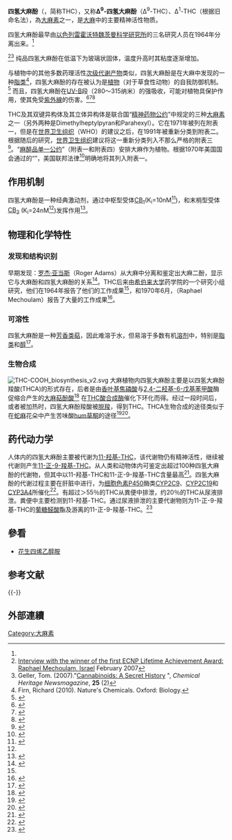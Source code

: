 {{medical}}
{{Drugbox
| IUPAC_name        = (−)-(6a''R'',10a''R'')-6,6,9-trimethyl-<br />3-pentyl-6a,7,8,10a-tetrahydro-<br />6''H''-benzo[''c'']chromen-1-ol<br />(−)-(6a''R'',10a''R'')-6,6,9-三甲基-3-戊基-6a,7,8,10a-四氢-6''H''-苯并[''c'']色烯-1-酚
| image             = Tetrahydrocannabinol.svg
| width             = 200px
| imagename         = 
| image2 = Delta-9-tetrahydrocannabinol-from-tosylate-xtal-3D-balls.png
| drug_name         = 四氢大麻酚 (THC)
| CAS_number_Ref = {{cascite|correct|??}}
| CAS_number        = 1972-08-3
| ATC_prefix        = A04
| ATC_suffix        = AD10
| PubChem           = 16078
| ChEBI_Ref = {{ebicite|changed|EBI}}
| ChEBI             = 66964
| IUPHAR_ligand     = 2424
| DrugBank_Ref = {{drugbankcite|correct|drugbank}}
| DrugBank          = DB00470
| ChemSpiderID_Ref = {{chemspidercite|correct|chemspider}}
| ChemSpiderID      = 15266
| UNII_Ref = {{fdacite|correct|FDA}}
| UNII              = 7J8897W37S
| ChEMBL_Ref = {{ebicite|correct|EBI}}
| ChEMBL            = 465
| chemical_formula  = 
| C=21 | H=30 | O=2 
| molecular_weight  = 314.45
| smiles            = C1=C(CC[C@@H]3[C@@H]1C2=C(C=C(C=C2OC3(C)C)CCCCC)O[H])C
| synonyms          = 
| density           = 
| melting_point     =
| melting_high      =
| melting_notes     = 
| boiling_point     = 157
| boiling_notes     = <ref>{{cite web
|url=http://www.omma1998.org/McPartland-Russo-JCANT%201(3-4)-2001.pdf
|title=Cannabis and Cannabis Extracts: Greater Than the Sum of Their Parts?
|publisher=www.haworthpress.com
|accessdate=2009-10-22
|last=
|first=
|deadurl=yes
|archiveurl=https://web.archive.org/web/20100902125615/http://www.omma1998.org/McPartland-Russo-JCANT%201%283-4%29-2001.pdf
|archivedate=2010-09-02
}}</ref>
| solubility2       = 微溶于水 (2.8 g·l<sup>−1</sup>，23 °C)<ref>[http://chem.sis.nlm.nih.gov/chemidplus/direct.jsp?regno=1972-08-3 Tetrahydrocannabinol] {{Wayback|url=http://chem.sis.nlm.nih.gov/chemidplus/direct.jsp?regno=1972-08-3 |date=20090724051213 }} bei [[ChemIDplus|ChemIDplus]]</ref>
| specific_rotation = −152° (乙醇)
| sec_combustion    = 
| bioavailability   = 10-35% (吸入)，6-20% (口服)<ref name="pmid12648025">{{cite journal en|author=Grotenhermen F |title=Pharmacokinetics and pharmacodynamics of cannabinoids |journal=Clin Pharmacokinet |volume=42 |issue=4 |pages=327–60 |year=2003 |pmid=12648025 | doi = 10.2165/00003088-200342040-00003}}</ref>
| protein_bound     = 95-99%<ref name="pmid12648025"/>
| metabolism        = 主要在肝脏中为CYP2C代谢<ref name="pmid12648025"/>
| elimination_half-life = 1.6-59小时<ref name="pmid12648025"/>
| dependency_liability = 生理：無 <br>
心理：不確定
| addiction_liability =不確定 
| excretion         = 65-80% (粪便)，20-35% (尿液)，以酸型代谢物的形式<ref name="pmid12648025"/>
| licence_EU        =  <!-- EMEA requires brand name --> 
| licence_US        =  <!-- FDA may use generic name -->  
| pregnancy_AU      =  <!-- A / B1 / B2 / B3 / C / D / X -->
| pregnancy_US      =  <!-- A / B            / C / D / X -->
| pregnancy_category = C
| legal_AU          =  <!-- Unscheduled / S2 / S3 / S4 / S5 / S6 / S7 / S8 / S9 -->
| legal_CA          =  <!--             / Schedule I, II, III, IV, V, VI, VII, VIII -->
| legal_UK          =  <!-- GSL         / P       / POM / CD / Class A, B, C -->
| legal_US = 
| legal_status      = [[Controlled_Substances_Act|Schedule I and III]] ([[美國|US]])
| routes_of_administration = 
}}

'''四氢大麻酚'''（{{lang|en|Tetrahydrocannabinol}}，简称THC），又称'''Δ<sup>9</sup>-四氢大麻酚'''（Δ<sup>9</sup>-THC）、Δ<sup>1</sup>-THC（根据旧命名法），為[[大麻素|大麻素]]之一，是[[大麻|大麻]]中的主要精神活性物质。

四氢大麻酚最早由[[以色列|以色列]][[雷霍沃特|雷霍沃特]][[魏茨曼科学研究所|魏茨曼科学研究所]]的三名研究人员在1964年分离出来。<ref name="doi10.1021/ja01062a046">{{cite journal en
  | last = Gaoni | first = Yechiel 
  | coauthors = Raphael Mechoulam
  | title = Isolation, structure and partial synthesis of an active constituent of hashish
  | journal = Journal of the American Chemical Society
  | volume = 86
  | issue = 8
  | pages = 1646–1647
  | year = 1964
  | url = http://pubs.acs.org/cgi-bin/searchRedirect.cgi/jacsat/1964/86/i08/pdf/ja01062a046.pdf
  | doi = 10.1021/ja01062a046
  | accessdate = 2008-05-31|format=PDF}}</ref><ref>[http://matters.ecnp.nl/number11/interview2.shtml Interview with the winner of the first ECNP Lifetime Achievement Award: Raphael Mechoulam, Israel] {{Wayback|url=http://matters.ecnp.nl/number11/interview2.shtml |date=20110430032241 }} February 2007</ref><ref>Geller, Tom. (2007)."[http://chemicalheritage.org/pubs/ch-v25n2-articles/feature_cannabinoids.html Cannabinoids: A Secret History] {{Wayback|url=http://chemicalheritage.org/pubs/ch-v25n2-articles/feature_cannabinoids.html |date=20080619013348 }}",  ''Chemical Heritage Newsmagazine'', '''25''' (2)</ref> 纯品四氢大麻酚在低温下为玻璃状固体，温度升高时其粘度逐渐增加。

与植物中的其他多数药理活性[[次级代谢产物|次级代谢产物]]类似，四氢大麻酚是在大麻中发现的一种[[脂类|脂类]]<ref>Firn, Richard (2010). Nature's Chemicals. Oxford: Biology.</ref>，四氢大麻酚的存在被认为是[[植物|植物]]（对于草食性动物）的自我防御机制。<ref name=Pate1994>{{Cite journal en
 |last         = Pate
 |first        = D.W.
 |year         = 1994
 |title        = Chemical ecology of Cannabis
 |journal      = J. Int. Hemp Assoc
 |volume       = 1
 |issue        = 29
 |pages        = 32–37
 |url          = http://www.kew.org/kbd/detailedresult.do?id=91816
 |access-date  = 2009-12-08
 |archive-date = 2020-03-27
 |archive-url  = https://web.archive.org/web/20200327220952/http://www.kew.org/kbd/detailedresult.do?id=91816
 |dead-url     = yes
}}</ref> 而且，四氢大麻酚在[[紫外线|UV-B]]段（280～315纳米）的强吸收，可能对植物具保护作用，使其免受[[紫外線|紫外線]]的伤害。<ref name=Pate1983>{{Cite journal en
 | last = Pate | first =  D.W.
 | year = 1983
|title =Possible role of ultraviolet radiation in evolution of  Cannabis  chemotypes
 | journal = Economic Botany
 | volume = 37
 | pages = 396–405
| doi =10.1007/BF02904200
 | doi_brokendate = 2009-12-04
}}</ref><ref name=Lydon1987a>{{Cite journal en
 | last = Lydon | first =  J
 | coauthors = A.H. Teramura
 | year = 1987
 | journal = Phytochemistry
 | volume = 26
 | pages = 1216
 | doi = 10.1016/S0031-9422(00)82388-2
 | title = Photochemical decomposition of cannabidiol in its resin base
| url = https://archive.org/details/sim_phytochemistry_1987_26_4/page/n349 }}</ref><ref name=Lydon1987b>{{Cite journal en
 | last = Lydon | first =  J
 | coauthors = A.H. Teramura, C.B. Coffman
 | year = 1987
 | journal = Photochem. Photobiol. A
 | volume = 46
 | pages = 201
 | doi = 10.1111/j.1751-1097.1987.tb04757.x
 | title = UV-B radiation effects on photosynthesis, growth and cannabinoid production of two Cannabis sativa chemotypes}}</ref>

THC及其双键异构体及其立体异构体是联合国“[[精神药物公约|精神药物公约]]”中规定的三种[[大麻素|大麻素]]之一（另外两种是Dimethylheptylpyran和Parahexyl）。它在1971年被列在附表一，但是在[[世界卫生组织|世界卫生组织]]（WHO）的建议之后，在1991年被重新分类到附表二。根据随后的研究，[[世界卫生组织|世界卫生组织]]建议将这一重新分类列入不那么严格的附表三<ref>{{Cite web |url=https://www.tni.org/en/publication/the-un-drug-control-conventions#box3 |title=A Primer on the UN Drug Control Conventions. Transnational Institute |accessdate=2017-11-25 |archive-date=2018-02-03 |archive-url=https://web.archive.org/web/20180203181126/https://www.tni.org/en/publication/the-un-drug-control-conventions#box3 |dead-url=no }}</ref>。“[[麻醉品单一公约|麻醉品单一公约]]”（附表一和附表四）安排大麻作为植物。根据1970年美国国会通过的“{{le|受控物质法案|Controlled Substances Act}}”，美国联邦法律<ref>{{Cite web |url=https://www.dea.gov/druginfo/ds.shtml |title=存档副本 |access-date=2017-11-25 |archive-url=https://web.archive.org/web/20170809044016/https://www.dea.gov/druginfo/ds.shtml |archive-date=2017-08-09 |dead-url=yes }}</ref>明确地将其列入附表一。

== 作用机制 ==
四氢大麻酚是一种经典{{le|大麻素受体|Cannabinoid receptor}}激动剂，通过中枢型受体{{le|大麻素Ⅰ型受体|Cannabinoid receptor type 1}}[[大麻素Ⅰ型受体|CB<sub>1</sub>]](K<sub>i</sub>=10nM<ref name="PDSP Database">{{cite web |title=PDSP Database – UNC |url=http://pdsp.med.unc.edu/pdsp.php? |publisher=NIMH Psychoactive Drug Screening Program |accessdate=11 June 2013 |deadurl=yes |archiveurl=https://web.archive.org/web/20131108013656/http://pdsp.med.unc.edu/pdsp.php |archivedate=2013-11-08 |df= }}</ref>)，和末梢型受体[[大麻素Ⅱ型受体|CB<sub>2</sub>]] (K<sub>i</sub>=24nM<ref name="PDSP Database" />)发挥作用<ref name="pmid16570099">{{cite journal | author = Pertwee RG | title = The pharmacology of cannabinoid receptors and their ligands: An overview | journal = International Journal of Obesity | volume = 30 | pages = S13–S18 | year = 2006 | pmid = 16570099 | doi = 10.1038/sj.ijo.0803272 }}</ref>。

== 物理和化学特性 ==
=== 发现和结构识别 ===
早期发现：[[罗杰·亚当斯|罗杰·亚当斯]]（Roger Adams）从大麻中分离和鉴定出大麻二酚，显示它与大麻酚和四氢大麻酚的关系<ref>{{cite journal | url=http://pubs.acs.org/doi/abs/10.1021/ja01858a058 | doi=10.1021/ja01858a058 | volume=62 | title=Structure of Cannabidiol, a Product Isolated from the Marihuana Extract of Minnesota Wild Hemp. | year=1940 | journal=Journal of the American Chemical Society | pages=196–200 | author=Roger Adams, Madison Hunt, J. H. Clark | access-date=2017-11-25 | archive-date=2018-04-11 | archive-url=https://web.archive.org/web/20180411041204/https://pubs.acs.org/doi/abs/10.1021/ja01858a058 | dead-url=no }}</ref>。THC后来由[[希伯来大学|希伯来大学]]药学院的一个研究小组研究，他们在1964年报告了他们的工作成果<ref name="doi10.1021/ja01062a046"/>，和1970年6月，{{le|拉斐尔·梅乔勒姆|Raphael Mechoulam}}（Raphael Mechoulam）报告了大量的工作成果<ref name="pmid4910003">{{cite journal | author = Mechoulam R | title = Marihuana chemistry | journal = Science | volume = 168 | issue = 3936 | pages = 1159–66 | year = 1970 | pmid = 4910003 | doi = 10.1126/science.168.3936.1159 | bibcode = 1970Sci...168.1159M }}</ref>。

=== 可溶性 ===
四氢大麻酚是一种[[芳香化合物|芳香]][[类萜|类萜]]，因此难溶于水，但易溶于多数有机[[溶剂|溶剂]]中，特别是[[脂类|脂类]]和[[醇|醇]]<ref name='Garrett1974'>{{cite journal |vauthors=Garrett ER, Hunt CA | title = Physicochemical properties, solubility, and protein binding of Δ<sup>9</sup>-tetrahydrocannabinol |url=https://archive.org/details/sim_journal-of-pharmaceutical-sciences_1974-07_63_7/page/1056 | journal = J. Pharm. Sci. | volume = 63 | issue = 7 | pages = 1056–64 | date = July 1974 | pmid = 4853640 | doi = 10.1002/jps.2600630705 }}</ref>。

=== 生物合成 ===
[[File:THC-COOH_biosynthesis_v2.svg|thumb]]
大麻植物内四氢大麻酚主要是以四氢大麻酚羧酸(THCA)的形式存在，后者是由[[香叶基焦磷酸|香叶基焦磷酸]]与[[2,4-二羟基-6-戊基苯甲酸|2,4-二羟基-6-戊基苯甲酸]]酶促缩合产生的[[大麻萜酚酸|大麻萜酚酸]]<ref name="pmid9607329">{{cite journal en|author=Fellermeier M, Zenk MH |title=Prenylation of olivetolate by a hemp transferase yields cannabigerolic acid, the precursor of tetrahydrocannabinol |journal=FEBS Lett. |volume=427 |issue=2 |pages=283–5 |pmid=9607329 |doi= |url=|date=May 1998}}</ref> 在[[THC酸合成酶|THC酸合成酶]]催化下环化而得。经过一段时间后，或者被加热时，四氢大麻酚羧酸被[[脱羧反应|脱羧]]，得到THC。THCA生物合成的途径类似于在[[蛇麻|蛇麻]]花朵中产生苦味酸[[hum草酮|hum草酮]]的途径<ref>{{cite journal |vauthors=Marks MD, Tian L, Wenger JP, Omburo SN, Soto-Fuentes W, He J, Gang DR, Weiblen GD, Dixon RA | title = Identification of candidate genes affecting Δ9-tetrahydrocannabinol biosynthesis in Cannabis sativa |url=https://archive.org/details/sim_journal-of-experimental-botany_2009_60_13/page/3715 | journal = Journal of Experimental Botany | volume = 60 | issue = 13 | pages = 3715–26 | year = 2009 | pmid = 19581347 | pmc = 2736886 | doi = 10.1093/jxb/erp210 }}</ref><ref>{{cite journal |vauthors=Baker PB, Taylor BJ, Gough TA | title = The tetrahydrocannabinol and tetrahydrocannabinolic acid content of cannabis products | journal = J Pharm Pharmacol. | volume = 33 | issue = 6 | pages = 369–72 | date = June 1981 | pmid = 6115009 | doi = 10.1111/j.2042-7158.1981.tb13806.x }}</ref>。

== 药代动力学 ==
人体内的四氢大麻酚主要被代谢为[[11-羟基-THC|11-羟基-THC]]，该代谢物仍有精神活性，继续被代谢则产生[[11-正-9-羧基-THC|11-正-9-羧基-THC]]。从人类和动物体内可鉴定出超过100种四氢大麻酚的代谢物，但其中以11-羟基-THC和11-正-9-羧基-THC含量最高<ref>{{Cite journal|last=Aizpurua-Olaizola|first=Oier|last2=Zarandona|first2=Iratxe|last3=Ortiz|first3=Laura|last4=Navarro|first4=Patricia|last5=Etxebarria|first5=Nestor|last6=Usobiaga|first6=Aresatz|date=2016-01-01|title=Simultaneous quantification of major cannabinoids and metabolites in human urine and plasma by HPLC-MS/MS and enzyme-alkaline hydrolysis|url=http://onlinelibrary.wiley.com/doi/10.1002/dta.1998/abstract|journal=Drug Testing and Analysis|language=en|pages=n/a–n/a|doi=10.1002/dta.1998|issn=1942-7611|access-date=2017-11-25|archive-date=2017-12-01|archive-url=https://web.archive.org/web/20171201040628/http://onlinelibrary.wiley.com/doi/10.1002/dta.1998/abstract|dead-url=no}}</ref>。四氢大麻酚的代谢过程主要在肝脏中进行，为[[细胞色素P450|细胞色素P450]]酶类[[CYP2C9|CYP2C9]]、[[CYP2C19|CYP2C19]]和[[CYP3A4|CYP3A4]]所催化<ref>{{cite journal |vauthors=Watanabe K, Yamaori S, Funahashi T, Kimura T, Yamamoto I | title = Cytochrome P450 enzymes involved in the metabolism of tetrahydrocannabinols and cannabinol by human hepatic microsomes | journal = Life Science | volume = 80 | issue = 15 | pages = 1415–9 | date = March 2007 | pmid = 17303175 | doi = 10.1016/j.lfs.2006.12.032 }}</ref>。有超过＞55％的THC从粪便中排泄，约20％的THC从尿液排泄。粪便中主要检测到11-羟基-THC。通过尿液排泄的主要代谢物则为11-正-9-羧基-THC的[[葡糖醛酸|葡糖醛酸]]酯及游离的11-正-9-羧基-THC。<ref name="pmid16596792">{{cite journal en
|author=Huestis MA
|title=Pharmacokinetics and metabolism of the plant cannabinoids, Δ<sup>9</sup>-tetrahydrocannabinol, cannabidiol and cannabinol
|journal=Handb Exp Pharmacol
|volume=168
|issue=168
|pages=657–90
|year=2005
|pmid=16596792
|doi=10.1007/3-540-26573-2_23
}}</ref>

==參看==
*[[花生四烯乙醇胺|花生四烯乙醇胺]]

==参考文献==
{{Reflist|30em}}

{{-}}
==外部連續==
{{Ancient anaesthesia}}
{{止吐剂}}
{{Aphrodisiacs}}
{{Drug use}}
{{Euphoriants}}
{{Hallucinogens}}
{{Orexigenics}}
{{精神药品品种目录}}

[[Category:大麻素|Category:大麻素]]